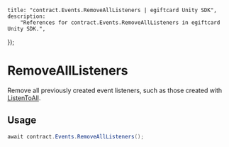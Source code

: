 
	title: "contract.Events.RemoveAllListeners | egiftcard Unity SDK",
	description:
		"References for contract.Events.RemoveAllListeners in egiftcard Unity SDK.",
});

# RemoveAllListeners

Remove all previously created event listeners, such as those created with [ListenToAll](unity/events/listentoall).

## Usage

```csharp
await contract.Events.RemoveAllListeners();
```

